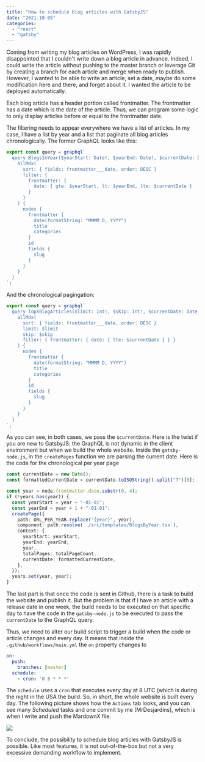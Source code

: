```yaml
---
title: "How to schedule blog articles with GatsbyJS"
date: "2021-10-05"
categories: 
  - "react"
  - "gatsby"
---
```

Coming from writing my blog articles on WordPress, I was rapidly disappointed that I couldn't write down a blog article in advance. Indeed, I could write the article without pushing to the master branch or leverage Git by creating a branch for each article and merge when ready to publish. However, I wanted to be able to write an article, set a date, maybe do some modification here and there, and forget about it. I wanted the article to be deployed automatically.

Each blog article has a header portion called frontmatter. The frontmatter has a date which is the date of the article. Thus, we can program some logic to only display articles before or equal to the frontmatter date.

The filtering needs to appear everywhere we have a list of articles. In my case, I have a list by year and a list that paginate all blog articles chronologically. The former GraphQL looks like this:

```typescript {2,7}
export const query = graphql`
  query BlogsInYear($yearStart: Date!, $yearEnd: Date!, $currentDate: Date!) {
    allMdx(
      sort: { fields: frontmatter___date, order: DESC }
      filter: {
        frontmatter: {
          date: { gte: $yearStart, lt: $yearEnd, lte: $currentDate }
        }
      }
    ) {
      nodes {
        frontmatter {
          date(formatString: "MMMM D, YYYY")
          title
          categories
        }
        id
        fields {
          slug
        }
      }
    }
  }
`;
```

And the chronological pagingation:

```typescript {2,7}
export const query = graphql`
  query TopXBlogArticles($limit: Int!, $skip: Int!, $currentDate: Date!) {
    allMdx(
      sort: { fields: frontmatter___date, order: DESC }
      limit: $limit
      skip: $skip
      filter: { frontmatter: { date: { lte: $currentDate } } }
    ) {
      nodes {
        frontmatter {
          date(formatString: "MMMM D, YYYY")
          title
          categories
        }
        id
        fields {
          slug
        }
      }
    }
  }
`;
```

As you can see, in both cases, we pass the `$currentDate`. Here is the twist if you are new to GatsbyJS: the GraphQL is not dynamic in the client environment but when we build the whole website. Inside the `gatsby-node.js`, in the `createPages` function we are parsing the current date. Here is the code for the chronological per year page

```typescript {1-2,16}
const currentDate = new Date();
const formattedCurrentDate = currentDate.toISOString().split("T")[0];

const year = node.frontmatter.date.substr(0, 4);
if (!years.has(year)) {
  const yearStart = year + "-01-01";
  const yearEnd = year + 1 + "-01-01";
  createPage({
    path: URL_PER_YEAR.replace("{year}", year),
    component: path.resolve(`./src/templates/BlogsByYear.tsx`),
    context: {
      yearStart: yearStart,
      yearEnd: yearEnd,
      year,
      totalPages: totalPageCount,
      currentDate: formattedCurrentDate,
    },
  });
  years.set(year, year);
}

```

The last part is that once the code is sent in Github, there is a task to build the website and publish it. But the problem is that if I have an article with a release date in one week, the build needs to be executed on that specific day to have the code in the `gatsby-node.js` to be executed to pass the `currentDate` to the GraphQL query. 

Thus, we need to alter our build script to trigger a build when the code or article changes and every day. It means that inside the `.github/workflows/main.yml` the `on` property changes to

```yaml {4-5}
on:
  push:
    branches: [master]
  schedule:
    - cron: '0 8 * * *'
```

The `schedule` uses a `cron` that executes every day at 8 UTC (which is during the night in the USA the build. So, in short, the whole website is built every day. The following picture shows how the `Actions` tab looks, and you can see many _Scheduled_ tasks and one commit by me (MrDesjardins), which is when I write and push the MardownX file.

![](/images/blog/github-actions-daily.png)

To conclude, the possibility to schedule blog articles with GatsbyJS is possible. Like most features, it is not out-of-the-box but not a very excessive demanding workflow to implement.